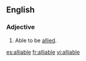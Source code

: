 ==English==
===Adjective===
{{en-adj}}
# Able to be [[allied]].

[[es:alliable]]
[[fr:alliable]]
[[vi:alliable]]